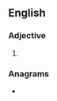 ==English==

===Adjective===
{{head|en|adjective superlative form}}

# {{en-superlative of|bulgy}}

===Anagrams===
* {{anagrams|en|beguilts}}